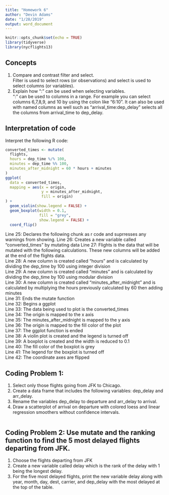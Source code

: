 ```yaml
---
title: "Homework 6"
author: "Devin Adams"
date: "1/28/2019"
output: word_document
---
```


```r
knitr::opts_chunk$set(echo = TRUE)
library(tidyverse)
library(nycflights13)
```

## Concepts  

1.  Compare and contrast filter and select.  
Filter is used to select rows (or observations) and select is used to select columns (or variables).  
1.  Explain how ":" can be used when selecting variables.  
":" can be used to columns in a range. For example you can select columns 6,7,8,9, and 10 by using the colon like "6:10". It can also be used with named columns as well such as "arrival_time:dep_delay" selects all the columns from arrival_time to dep_delay.  

## Interpretation of code  

Interpret the following R code:  

```r
converted_times <- mutate(
  flights,
  hours = dep_time %/% 100,
  minutes = dep_time %% 100,
  minutes_after_midnight = 60 * hours + minutes
)
ggplot(
  data = converted_times,
  mapping = aes(x = origin,
                y = minutes_after_midnight,
                fill = origin)
) +
  geom_violin(show.legend = FALSE) +
  geom_boxplot(width = 0.1,
               fill = "grey",
               show.legend = FALSE) +
  coord_flip()
```

Line 25: Declares the following chunk as r code and suprresses any warnings from showing.
Line 26: Creates a new variable called "converted_times" by mutating data
Line 27: Flights is the data that will be mutated with the following calculations. These new columns will be added at the end of the flights data.  
Line 28: A new column is created called "hours" and is calculated by dividing the dep_time by 100 using integer division  
Line 29: A new column is created called "minutes" and is calculated by dividing the dep_time by 100 using  modular division  
Line 30: A new column is created called "minutes_after_midnight" and is calculated by multiplying the hours previously calculated by 60 then adding minutes  
Line 31: Ends the mutate function  
Line 32: Begins a ggplot  
Line 33: The data being used to plot is the converted_times    
Line 34: The origin is mapped to the x axis  
Line 35: The minutes_after_midnight is mapped to the y axis  
Line 36: The origin is mapped to the fill color of the plot  
Line 37: The ggplot function is ended  
Line 38: A violin plot is created and the legend is turned off  
Line 39: A boxplot is created and the width is reduced to 0.1  
Line 40: The fill color of the boxplot is grey  
Line 41: The legend for the boxplot is turned off  
Line 42: The coordinate axes are flipped

## Coding Problem 1:

1.  Select only those flights going from JFK to Chicago.  
1.  Create a data frame that includes the following variables: dep_delay and arr_delay.    
1.  Rename the variables dep_delay to departure and arr_delay to arrival.  
1.  Draw a scatterplot of arrival on departure with colored loess and linear regression smoothers without confidence intervals.  


```r

```  

## Coding Problem 2: Use mutate and the ranking function to find the 5 most delayed flights departing from JFK.
1.  Choose the flights departing from JFK
1.  Create a new variable called delay which is the rank of the delay with 1 being the longest delay.
1.  For the five most delayed flights, print the new variable delay along with year, month, day, dest, carrier, and dep_delay with the most delayed at the top of the table.  

```r

```  

